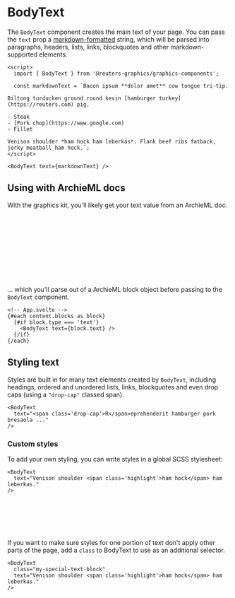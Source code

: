 

<Meta of={BodyTextStories} />

# BodyText

The `BodyText` component creates the main text of your page. You can pass the `text` prop a [markdown-formatted](https://github.com/adam-p/markdown-here/wiki/Markdown-Cheatsheet) string, which will be parsed into paragraphs, headers, lists, links, blockquotes and other markdown-supported elements.

```svelte
<script>
  import { BodyText } from '@reuters-graphics/graphics-components';

  const markdownText = `Bacon ipsum **dolor amet** cow tongue tri-tip.
  
Biltong turducken ground round kevin [hamburger turkey](https://reuters.com) pig.

- Steak
- [Pork chop](https://www.google.com)
- Fillet
  
Venison shoulder *ham hock ham leberkas*. Flank beef ribs fatback, jerky meatball ham hock.`;
</script>

<BodyText text={markdownText} />
```

<Canvas of={BodyTextStories.Demo} />

## Using with ArchieML docs

With the graphics kit, you'll likely get your text value from an ArchieML doc.

```yaml
# ArchieML doc
[blocks]

type: text
text: Bacon ipsum ...

... etc.
:end

[]
```

... which you'll parse out of a ArchieML block object before passing to the `BodyText` component.

```svelte
<!-- App.svelte -->
{#each content.blocks as block}
  {#if block.type === 'text'}
    <BodyText text={block.text} />
  {/if}
{/each}
```

<Canvas of={BodyTextStories.Demo} />

## Styling text

Styles are built in for many text elements created by `BodyText`, including headings, ordered and unordered lists, links, blockquotes and even drop caps (using a `"drop-cap"` classed span).

```svelte
<BodyText
  text="<span class='drop-cap'>R</span>eprehenderit hamburger pork bresaola ..."
/>
```

<Canvas of={BodyTextStories.TypographySample} />

### Custom styles

To add your own styling, you can write styles in a global SCSS stylesheet:

```svelte
<BodyText
  text="Venison shoulder <span class='highlight'>ham hock</span> ham leberkas."
/>
```

```scss
// global.scss
span.highlight {
  background: palegoldenrod;
  padding: 2px 4px;
}
```

<Canvas of={BodyTextStories.CustomStyles} />

If you want to make sure styles for one portion of text don't apply other parts of the page, add a `class` to BodyText to use as an additional selector.

```svelte highlight=2
<BodyText
  class="my-special-text-block"
  text="Venison shoulder <span class='highlight'>ham hock</span> ham leberkas."
/>
```

```scss
// global.scss
.my-special-text-block {
  span.highlight {
    background: palegoldenrod;
    padding: 2px 4px;
  }
}
```
